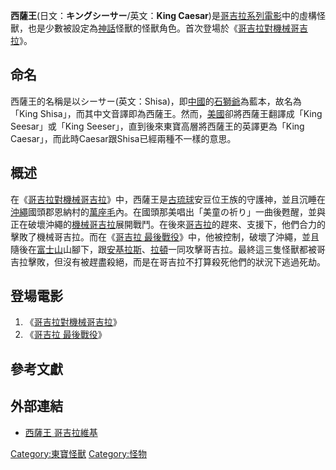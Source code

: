 {{Notability Unreferenced |time=2021-03-10T07:00:17+00:00}}

'''西薩王'''(日文：'''キングシーサー'''/英文：'''King Caesar''')是[[哥吉拉系列電影|哥吉拉系列電影]]中的虛構怪獸，也是少數被設定為[[神話|神話]]怪獸的怪獸角色。首次登場於《[[哥吉拉對機械哥吉拉|哥吉拉對機械哥吉拉]]》。

== 命名 ==

西薩王的名稱是以シーサー(英文：Shisa)，即[[中國|中國]]的[[石獅|石獅爺]]為藍本，故名為「King Shisa」，而其中文音譯即為西薩王。然而，[[美國|美國]]卻將西薩王翻譯成「King Seesar」或「King Seeser」，直到後來東寶高層將西薩王的英譯更為「King Caesar」，而此時Caesar跟Shisa已經兩種不一樣的意思。

== 概述 ==

在《[[哥吉拉對機械哥吉拉|哥吉拉對機械哥吉拉]]》中，西薩王是[[琉球|古琉球]]安豆位王族的守護神，並且沉睡在[[沖繩|沖繩]]國頭郡恩納村的[[萬座毛|萬座毛]]內。在國頭那美唱出「美童の祈り」一曲後甦醒，並與正在破壞沖繩的[[機械哥吉拉|機械哥吉拉]]展開戰鬥。在後來[[哥吉拉|哥吉拉]]的趕來、支援下，他們合力的擊敗了機械哥吉拉。而在《[[哥吉拉_最後戰役|哥吉拉 最後戰役]]》中，他被{{lj|X星人|X星人|X星人}}控制，破壞了沖繩，並且隨後在[[富士山|富士山]]山腳下，跟[[安基拉斯|安基拉斯]]、[[拉頓_(特攝怪獸)|拉頓]]一同攻擊哥吉拉。最終這三隻怪獸都被哥吉拉擊敗，但沒有被趕盡殺絕，而是在哥吉拉不打算殺死他們的狀況下逃過死劫。

== 登場電影 ==

# 《[[哥吉拉對機械哥吉拉|哥吉拉對機械哥吉拉]]》
# 《[[哥吉拉_最後戰役|哥吉拉 最後戰役]]》

== 參考文獻 ==

== 外部連結 ==

*[https://godzilla.fandom.com/zh/wiki/%E8%A5%BF%E8%96%A9%E7%8E%8B 西薩王 哥吉拉維基]


{{Japanese film-stub}}
{{Godzilla}}
{{東寶怪獸}}
{{DEFAULTSORT:KingCaesar}}
[[Category:東寶怪獸|Category:東寶怪獸]]
[[Category:怪物|Category:怪物]]